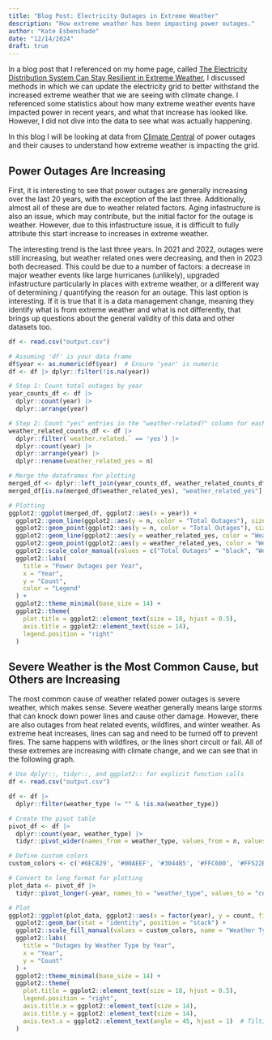 ```yaml
---
title: "Blog Post: Electricity Outages in Extreme Weather"
description: "How extreme weather has been impacting power outages."
author: "Kate Esbenshade"
date: "12/14/2024"
draft: true
---
```


In a blog post that I referenced on my home page, called [The Electricity Distribution System Can Stay Resilient in Extreme Weather](https://www.ucsusa.org/resources/beyond-smokestack#ucs-report-downloads), I discussed methods in which we can update the electricity grid to better withstand the increased extreme weather that we are seeing with climate change. I referenced some statistics about how many extreme weather events have impacted power in recent years, and what that increase has looked like. However, I did not dive into the data to see what was actually happening. 

In this blog I will be looking at data from [Climate Central](https://www.climatecentral.org/) of power outages and their causes to understand how extreme weather is impacting the grid.

## Power Outages Are Increasing

First, it is interesting to see that power outages are generally increasing over the last 20 years, with the exception of the last three. Additionally, almost all of these are due to weather related factors. Aging infastructure is also an issue, which may contribute, but the initial factor for the outage is weather. However, due to this infastructure issue, it is difficult to fully attribute this start increase to increases in extreme weather.

The interesting trend is the last three years. In 2021 and 2022, outages were still increasing, but weather related ones were decreasing, and then in 2023 both decreased. This could be due to a number of factors: a decrease in major weather events like large hurricanes (unlikely), upgraded infastructure particularly in places with extreme weather, or a different way of determining / quantifying the reason for an outage. This last option is interesting. If it is true that it is a data management change, meaning they identify what is from extreme weather and what is not differently, that brings up questions about the general validity of this data and other datasets too. 

```r

df <- read.csv("output.csv")

# Assuming 'df' is your data frame
df$year <- as.numeric(df$year)  # Ensure 'year' is numeric
df <- df |> dplyr::filter(!is.na(year))

# Step 1: Count total outages by year
year_counts_df <- df |>
  dplyr::count(year) |>
  dplyr::arrange(year)

# Step 2: Count "yes" entries in the "weather-related?" column for each year
weather_related_counts_df <- df |>
  dplyr::filter(`weather.related.` == 'yes') |>
  dplyr::count(year) |>
  dplyr::arrange(year) |>
  dplyr::rename(weather_related_yes = n)

# Merge the dataframes for plotting
merged_df <- dplyr::left_join(year_counts_df, weather_related_counts_df, by = "year")
merged_df[is.na(merged_df$weather_related_yes), "weather_related_yes"] <- 0  # Fill NAs with 0

# Plotting
ggplot2::ggplot(merged_df, ggplot2::aes(x = year)) +
  ggplot2::geom_line(ggplot2::aes(y = n, color = "Total Outages"), size = 1) +  # Plot the total counts
  ggplot2::geom_point(ggplot2::aes(y = n, color = "Total Outages"), size = 3) +
  ggplot2::geom_line(ggplot2::aes(y = weather_related_yes, color = "Weather Related Outages"), size = 1, linetype = "dashed") +  # Plot the "weather_related? yes" counts
  ggplot2::geom_point(ggplot2::aes(y = weather_related_yes, color = "Weather Related Outages"), size = 3) +
  ggplot2::scale_color_manual(values = c("Total Outages" = "black", "Weather Related Outages" = "#00AEEF")) +
  ggplot2::labs(
    title = "Power Outages per Year",
    x = "Year",
    y = "Count",
    color = "Legend"
  ) +
  ggplot2::theme_minimal(base_size = 14) +
  ggplot2::theme(
    plot.title = ggplot2::element_text(size = 18, hjust = 0.5),
    axis.title = ggplot2::element_text(size = 14),
    legend.position = "right"
  )

```


## Severe Weather is the Most Common Cause, but Others are Increasing

The most common cause of weather related power outages is severe weather, which makes sense. Severe weather generally means large storms that can knock down power lines and cause other damage. However, there are also outages from heat related events, wildfires, and winter weather. As extreme heat increases, lines can sag and need to be turned off to prevent fires. The same happens with wildfires, or the lines short circuit or fail. All of these extremes are increasing with climate change, and we can see that in the following graph.


```r

# Use dplyr::, tidyr::, and ggplot2:: for explicit function calls
df <- read.csv("output.csv")

df <- df |>
  dplyr::filter(weather_type != "" & !is.na(weather_type))

# Create the pivot table
pivot_df <- df |>
  dplyr::count(year, weather_type) |>
  tidyr::pivot_wider(names_from = weather_type, values_from = n, values_fill = 0)

# Define custom colors
custom_colors <- c('#6EC829', '#00AEEF', '#3044B5', '#FFC600', '#FF522B')

# Convert to long format for plotting
plot_data <- pivot_df |>
  tidyr::pivot_longer(-year, names_to = "weather_type", values_to = "count")

# Plot
ggplot2::ggplot(plot_data, ggplot2::aes(x = factor(year), y = count, fill = weather_type)) +
  ggplot2::geom_bar(stat = "identity", position = "stack") +
  ggplot2::scale_fill_manual(values = custom_colors, name = "Weather Type") +
  ggplot2::labs(
    title = "Outages by Weather Type by Year",
    x = "Year",
    y = "Count"
  ) +
  ggplot2::theme_minimal(base_size = 14) +
  ggplot2::theme(
    plot.title = ggplot2::element_text(size = 18, hjust = 0.5),
    legend.position = "right",
    axis.title.x = ggplot2::element_text(size = 14),
    axis.title.y = ggplot2::element_text(size = 14),
    axis.text.x = ggplot2::element_text(angle = 45, hjust = 1)  # Tilting x-axis labels
  )


```
